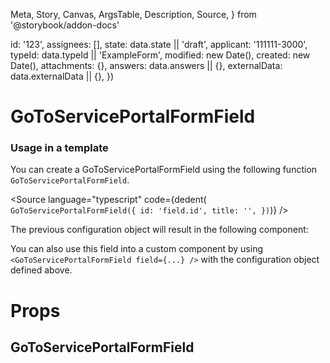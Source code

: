   Meta,
  Story,
  Canvas,
  ArgsTable,
  Description,
  Source,
} from '@storybook/addon-docs'


  id: '123',
  assignees: [],
  state: data.state || 'draft',
  applicant: '111111-3000',
  typeId: data.typeId || 'ExampleForm',
  modified: new Date(),
  created: new Date(),
  attachments: {},
  answers: data.answers || {},
  externalData: data.externalData || {},
})

<Meta
  title="Application System/GoToServicePortalFormField"
  component={GoToServicePortalFormField}
/>

# GoToServicePortalFormField

### Usage in a template

You can create a GoToServicePortalFormField using the following function `GoToServicePortalFormField`.

<Source
  language="typescript"
  code={dedent(`
    GoToServicePortalFormField({
      id: 'field.id',
      title: '',
    })`)}
/>

The previous configuration object will result in the following component:

<Canvas>
  <Story name="Default">
    <GoToServicePortalFormField
      application={createMockApplication()}
      field={{
        id: 'field.id',
        title: '',
      }}
    />
  </Story>
</Canvas>

You can also use this field into a custom component by using `<GoToServicePortalFormField field={...} />` with the configuration object defined above.

# Props

## GoToServicePortalFormField

<ArgsTable of={GoToServicePortalFormField} />
